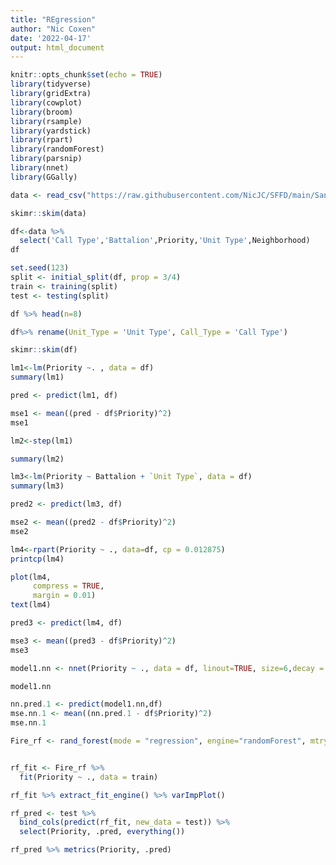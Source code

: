 ```yaml
---
title: "REgression"
author: "Nic Coxen"
date: '2022-04-17'
output: html_document
---
```





```r
knitr::opts_chunk$set(echo = TRUE)
library(tidyverse)
library(gridExtra)
library(cowplot)
library(broom)
library(rsample)
library(yardstick)
library(rpart)
library(randomForest)
library(parsnip)
library(nnet)
library(GGally)
```

```r
data <- read_csv("https://raw.githubusercontent.com/NicJC/SFFD/main/San%20Francisco%20Fire%20Dept.csv",show_col_types = FALSE)

```

```r
skimr::skim(data)
```


```r
df<-data %>%
  select('Call Type','Battalion',Priority,'Unit Type',Neighborhood)
df 
```

```r
set.seed(123)
split <- initial_split(df, prop = 3/4)
train <- training(split)
test <- testing(split)
```


```r
df %>% head(n=8)
```


```r
df%>% rename(Unit_Type = 'Unit Type', Call_Type = 'Call Type')
```

```r
skimr::skim(df)
```

```r
lm1<-lm(Priority ~. , data = df)
summary(lm1)
```

```r
pred <- predict(lm1, df)

mse1 <- mean((pred - df$Priority)^2)
mse1
```



```r
lm2<-step(lm1)
```

```r
summary(lm2)
```


```r
lm3<-lm(Priority ~ Battalion + `Unit Type`, data = df)
summary(lm3)
```

```r
pred2 <- predict(lm3, df)

mse2 <- mean((pred2 - df$Priority)^2)
mse2
```



```r
lm4<-rpart(Priority ~ ., data=df, cp = 0.012875)
printcp(lm4)
```

```r
plot(lm4,
     compress = TRUE,
     margin = 0.01)
text(lm4)
```

```r
pred3 <- predict(lm4, df)

mse3 <- mean((pred3 - df$Priority)^2)
mse3
```


```r
model1.nn <- nnet(Priority ~ ., data = df, linout=TRUE, size=6,decay = 0.01, maxit = 800)
```

```r
model1.nn
```


```r
nn.pred.1 <- predict(model1.nn,df)
mse.nn.1 <- mean((nn.pred.1 - df$Priority)^2)
mse.nn.1
```

```r
Fire_rf <- rand_forest(mode = "regression", engine="randomForest", mtry=3, min_n=3)


rf_fit <- Fire_rf %>%
  fit(Priority ~ ., data = train)

rf_fit %>% extract_fit_engine() %>% varImpPlot()

rf_pred <- test %>% 
  bind_cols(predict(rf_fit, new_data = test)) %>%
  select(Priority, .pred, everything())

rf_pred %>% metrics(Priority, .pred)
```

